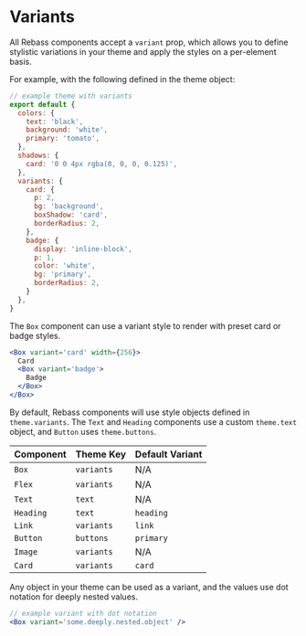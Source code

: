 
# Variants

All Rebass components accept a `variant` prop, which allows you to define stylistic variations in your theme and apply the styles on a per-element basis.

For example, with the following defined in the theme object:

```js
// example theme with variants
export default {
  colors: {
    text: 'black',
    background: 'white',
    primary: 'tomato',
  },
  shadows: {
    card: '0 0 4px rgba(0, 0, 0, 0.125)',
  },
  variants: {
    card: {
      p: 2,
      bg: 'background',
      boxShadow: 'card',
      borderRadius: 2,
    },
    badge: {
      display: 'inline-block',
      p: 1,
      color: 'white',
      bg: 'primary',
      borderRadius: 2,
    }
  },
}
```

The `Box` component can use a variant style to render with preset card or badge styles.

```jsx live=true
<Box variant='card' width={256}>
  Card
  <Box variant='badge'>
    Badge
  </Box>
</Box>
```

By default, Rebass components will use style objects defined in `theme.variants`.
The `Text` and `Heading` components use a custom `theme.text` object, and `Button` uses `theme.buttons`.

Component | Theme Key | Default Variant
---|---|---
`Box` | `variants` | N/A
`Flex` | `variants` | N/A
`Text` | `text` | N/A
`Heading` | `text` | `heading`
`Link` | `variants` | `link`
`Button` | `buttons` | `primary`
`Image` | `variants` | N/A
`Card` | `variants` | `card`

Any object in your theme can be used as a variant, and the values use dot notation for deeply nested values.

```jsx
// example variant with dot notation
<Box variant='some.deeply.nested.object' />
```
